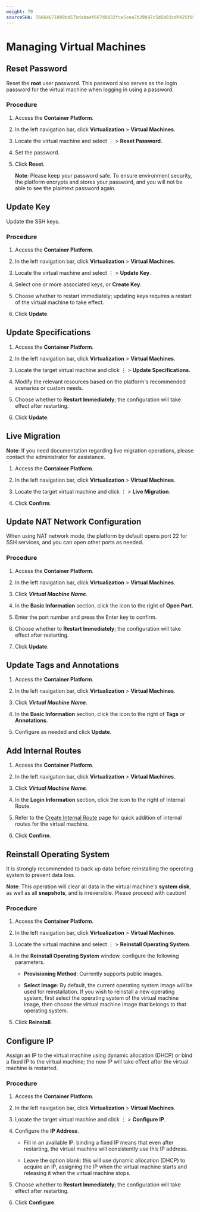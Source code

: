 ```yaml
---
weight: 70
sourceSHA: 76664671809bd57bdaba4f667d0932fce5cea7b29b97c5d6b03cdf425f852e74
---
```


# Managing Virtual Machines

## Reset Password

Reset the **root** user password. This password also serves as the login password for the virtual machine when logging in using a password.

### Procedure

1. Access the **Container Platform**.

2. In the left navigation bar, click **Virtualization** > **Virtual Machines**.

3. Locate the virtual machine and select ⋮ > **Reset Password**.

4. Set the password.

5. Click **Reset**.

   **Note**: Please keep your password safe. To ensure environment security, the platform encrypts and stores your password, and you will not be able to see the plaintext password again.

## Update Key

Update the SSH keys.

### Procedure

1. Access the **Container Platform**.

2. In the left navigation bar, click **Virtualization** > **Virtual Machines**.

3. Locate the virtual machine and select ⋮ > **Update Key**.

4. Select one or more associated keys, or **Create Key**.

5. Choose whether to restart immediately; updating keys requires a restart of the virtual machine to take effect.

6. Click **Update**.

## Update Specifications

1. Access the **Container Platform**.

2. In the left navigation bar, click **Virtualization** > **Virtual Machines**.

3. Locate the target virtual machine and click ⋮ > **Update Specifications**.

4. Modify the relevant resources based on the platform's recommended scenarios or custom needs.

5. Choose whether to **Restart Immediately**; the configuration will take effect after restarting.

6. Click **Update**.

## Live Migration

**Note**: If you need documentation regarding live migration operations, please contact the administrator for assistance.

1. Access the **Container Platform**.

2. In the left navigation bar, click **Virtualization** > **Virtual Machines**.

3. Locate the target virtual machine and click ⋮ > **Live Migration**.

4. Click **Confirm**.

## Update NAT Network Configuration

When using NAT network mode, the platform by default opens port 22 for SSH services, and you can open other ports as needed.

### Procedure

1. Access the **Container Platform**.

2. In the left navigation bar, click **Virtualization** > **Virtual Machines**.

3. Click ***Virtual Machine Name***.

4. In the **Basic Information** section, click the icon to the right of **Open Port**.

5. Enter the port number and press the Enter key to confirm.

6. Choose whether to **Restart Immediately**; the configuration will take effect after restarting.

7. Click **Update**.

## Update Tags and Annotations

1. Access the **Container Platform**.

2. In the left navigation bar, click **Virtualization** > **Virtual Machines**.

3. Click ***Virtual Machine Name***.

4. In the **Basic Information** section, click the icon to the right of **Tags** or **Annotations**.

5. Configure as needed and click **Update**.

## Add Internal Routes

1. Access the **Container Platform**.

2. In the left navigation bar, click **Virtualization** > **Virtual Machines**.

3. Click ***Virtual Machine Name***.

4. In the **Login Information** section, click the icon to the right of Internal Route.

5. Refer to the [Create Internal Route](/developer/building_application/functions/operation_after_creating/network_communications/service/create_service.mdx) page for quick addition of internal routes for the virtual machine.

6. Click **Confirm**.

## Reinstall Operating System

It is strongly recommended to back up data before reinstalling the operating system to prevent data loss.

**Note**: This operation will clear all data in the virtual machine's **system disk**, as well as all **snapshots**, and is irreversible. Please proceed with caution!

### Procedure

1. Access the **Container Platform**.

2. In the left navigation bar, click **Virtualization** > **Virtual Machines**.

3. Locate the virtual machine and select ⋮ > **Reinstall Operating System**.

4. In the **Reinstall Operating System** window, configure the following parameters.

   - **Provisioning Method**: Currently supports public images.

   - **Select Image**: By default, the current operating system image will be used for reinstallation. If you wish to reinstall a new operating system, first select the operating system of the virtual machine image, then choose the virtual machine image that belongs to that operating system.

5. Click **Reinstall**.

## Configure IP

Assign an IP to the virtual machine using dynamic allocation (DHCP) or bind a fixed IP to the virtual machine; the new IP will take effect after the virtual machine is restarted.

### Procedure

1. Access the **Container Platform**.

2. In the left navigation bar, click **Virtualization** > **Virtual Machines**.

3. Locate the target virtual machine and click ⋮ > **Configure IP**.

4. Configure the **IP Address**.

   - Fill in an available IP: binding a fixed IP means that even after restarting, the virtual machine will consistently use this IP address.

   - Leave the option blank: this will use dynamic allocation (DHCP) to acquire an IP, assigning the IP when the virtual machine starts and releasing it when the virtual machine stops.

5. Choose whether to **Restart Immediately**; the configuration will take effect after restarting.

6. Click **Configure**.

